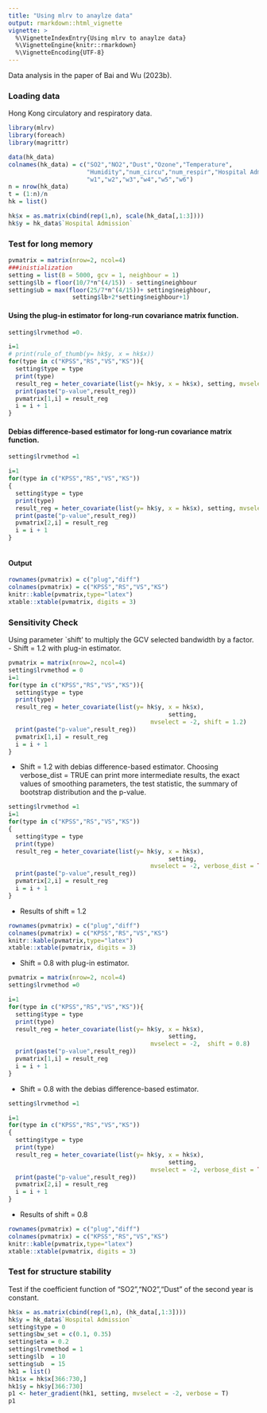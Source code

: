 ```yaml
---
title: "Using mlrv to anaylze data"
output: rmarkdown::html_vignette
vignette: >
  %\VignetteIndexEntry{Using mlrv to anaylze data}
  %\VignetteEngine{knitr::rmarkdown}
  %\VignetteEncoding{UTF-8}
---
```

Data analysis in the paper of Bai and Wu (2023b).

### Loading data 
Hong Kong circulatory and respiratory data. 

```r
library(mlrv)
library(foreach)
library(magrittr)

data(hk_data)
colnames(hk_data) = c("SO2","NO2","Dust","Ozone","Temperature",
                      "Humidity","num_circu","num_respir","Hospital Admission",
                      "w1","w2","w3","w4","w5","w6")
n = nrow(hk_data)
t = (1:n)/n
hk = list()

hk$x = as.matrix(cbind(rep(1,n), scale(hk_data[,1:3])))
hk$y = hk_data$`Hospital Admission`
```

### Test for long memory


```r
pvmatrix = matrix(nrow=2, ncol=4)
###inistialization
setting = list(B = 5000, gcv = 1, neighbour = 1)
setting$lb = floor(10/7*n^(4/15)) - setting$neighbour 
setting$ub = max(floor(25/7*n^(4/15))+ setting$neighbour,             
                  setting$lb+2*setting$neighbour+1)
```

#### Using the plug-in estimator for long-run covariance matrix function.
```r
setting$lrvmethod =0. 

i=1
# print(rule_of_thumb(y= hk$y, x = hk$x))
for(type in c("KPSS","RS","VS","KS")){
  setting$type = type
  print(type)
  result_reg = heter_covariate(list(y= hk$y, x = hk$x), setting, mvselect = -2)
  print(paste("p-value",result_reg))
  pvmatrix[1,i] = result_reg
  i = i + 1
}
```

#### Debias difference-based estimator for long-run covariance matrix function.

```r

setting$lrvmethod =1

i=1
for(type in c("KPSS","RS","VS","KS"))
{
  setting$type = type
  print(type)
  result_reg = heter_covariate(list(y= hk$y, x = hk$x), setting, mvselect = -2)
  print(paste("p-value",result_reg))
  pvmatrix[2,i] = result_reg
  i = i + 1
}



```

#### Output
```r
rownames(pvmatrix) = c("plug","diff")
colnames(pvmatrix) = c("KPSS","RS","VS","KS")
knitr::kable(pvmatrix,type="latex")
xtable::xtable(pvmatrix, digits = 3)
```

### Sensitivity Check 
Using parameter `shift' to  multiply the GCV selected bandwidth by a factor. 
- Shift = 1.2 with plug-in estimator. 

```r
pvmatrix = matrix(nrow=2, ncol=4)
setting$lrvmethod = 0
i=1
for(type in c("KPSS","RS","VS","KS")){
  setting$type = type
  print(type)
  result_reg = heter_covariate(list(y= hk$y, x = hk$x),
                                             setting,
                                        mvselect = -2, shift = 1.2)
  print(paste("p-value",result_reg))
  pvmatrix[1,i] = result_reg
  i = i + 1
}
```


- Shift = 1.2 with debias difference-based estimator. 
Choosing verbose_dist = TRUE can print more intermediate results, the exact values of smoothing parameters, the test statistic, the summary of bootstrap distribution and the p-value. 

```r
setting$lrvmethod =1
i=1
for(type in c("KPSS","RS","VS","KS"))
{
  setting$type = type
  print(type)
  result_reg = heter_covariate(list(y= hk$y, x = hk$x),
                                             setting,
                                        mvselect = -2, verbose_dist = TRUE, shift = 1.2)
  print(paste("p-value",result_reg))
  pvmatrix[2,i] = result_reg
  i = i + 1
}

```

- Results of shift = 1.2
```r
rownames(pvmatrix) = c("plug","diff")
colnames(pvmatrix) = c("KPSS","RS","VS","KS")
knitr::kable(pvmatrix,type="latex")
xtable::xtable(pvmatrix, digits = 3)
```


- Shift = 0.8  with plug-in estimator. 

```r
pvmatrix = matrix(nrow=2, ncol=4)
setting$lrvmethod =0

i=1
for(type in c("KPSS","RS","VS","KS")){
  setting$type = type
  print(type)
  result_reg = heter_covariate(list(y= hk$y, x = hk$x),
                                             setting,
                                        mvselect = -2,  shift = 0.8)
  print(paste("p-value",result_reg))
  pvmatrix[1,i] = result_reg
  i = i + 1
}
```

- Shift = 0.8 with the debias difference-based estimator. 
```r
setting$lrvmethod =1

i=1
for(type in c("KPSS","RS","VS","KS"))
{
  setting$type = type
  print(type)
  result_reg = heter_covariate(list(y= hk$y, x = hk$x),
                                             setting,
                                        mvselect = -2, verbose_dist = TRUE, shift = 0.8)
  print(paste("p-value",result_reg))
  pvmatrix[2,i] = result_reg
  i = i + 1
}
```


- Results of shift = 0.8
```r
rownames(pvmatrix) = c("plug","diff")
colnames(pvmatrix) = c("KPSS","RS","VS","KS")
knitr::kable(pvmatrix,type="latex")
xtable::xtable(pvmatrix, digits = 3)
```

### Test for structure stability
Test if the coefficient function of "SO2","NO2","Dust" of the second year is constant. 

```r
hk$x = as.matrix(cbind(rep(1,n), (hk_data[,1:3])))
hk$y = hk_data$`Hospital Admission`
setting$type = 0
setting$bw_set = c(0.1, 0.35)
setting$eta = 0.2
setting$lrvmethod = 1
setting$lb  = 10
setting$ub  = 15
hk1 = list()
hk1$x = hk$x[366:730,]
hk1$y = hk$y[366:730]
p1 <- heter_gradient(hk1, setting, mvselect = -2, verbose = T)
p1
```


